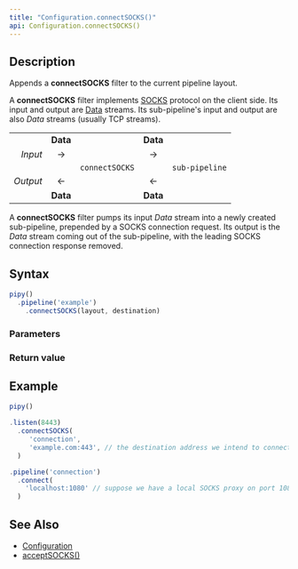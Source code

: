 ```yaml
---
title: "Configuration.connectSOCKS()"
api: Configuration.connectSOCKS()
---
```


## Description

Appends a **connectSOCKS** filter to the current pipeline layout.

A **connectSOCKS** filter implements [SOCKS](https://en.wikipedia.org/wiki/SOCKS) protocol on the client side. Its input and output are [Data](/reference/api/Data) streams. Its sub-pipeline's input and output are also _Data_ streams (usually TCP streams).

|          |          |                |          |                |
|---------:|:--------:|:--------------:|:--------:|:--------------:|
|          | **Data** |                | **Data** |                |
| _Input_  | →        |                | →        |                |
|          |          | `connectSOCKS` |          | `sub-pipeline` |
| _Output_ | ←        |                | ←        |                |
|          | **Data** |                | **Data** |                |

A **connectSOCKS** filter pumps its input _Data_ stream into a newly created sub-pipeline, prepended by a SOCKS connection request. Its output is the _Data_ stream coming out of the sub-pipeline, with the leading SOCKS connection response removed.

## Syntax

``` js
pipy()
  .pipeline('example')
    .connectSOCKS(layout, destination)
```

### Parameters

<Parameters/>

### Return value

<ReturnValue/>

## Example

``` js
pipy()

.listen(8443)
  .connectSOCKS(
     'connection',
     'example.com:443', // the destination address we intend to connect to
  )

.pipeline('connection')
  .connect(
    'localhost:1080' // suppose we have a local SOCKS proxy on port 1080
  )
```

## See Also

* [Configuration](/reference/api/Configuration)
* [acceptSOCKS()](/reference/api/Configuration/acceptSOCKS)
